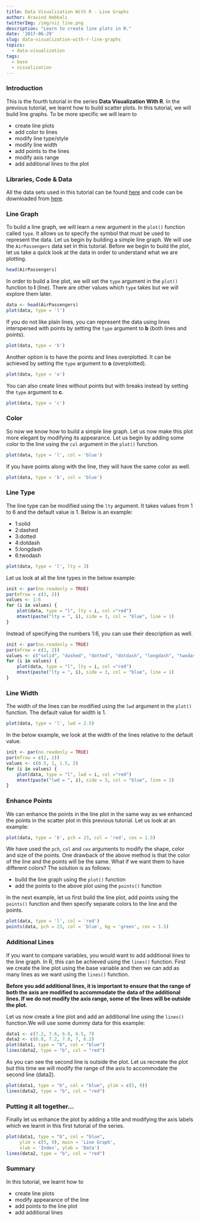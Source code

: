 ```yaml
---
title: Data Visualization With R - Line Graphs
author: Aravind Hebbali
twitterImg: /img/viz_line.png
description: "Learn to create line plots in R."
date: '2017-06-29'
slug: data-visualization-with-r-line-graphs
topics:
  - data-visualization
tags:
  - base
  - visualization
---
```


### Introduction

This is the fourth tutorial in the series **Data Visualization With R**. In the previous tutorial, we learnt how to build scatter plots. In this tutorial, we will build line graphs. To be more specific we will learn to 

- create line plots
- add color to lines
- modify line type/style
- modify line width
- add points to the lines
- modify axis range
- add additional lines to the plot

### Libraries, Code & Data

All the data sets used in this tutorial can be found [here](https://github.com/rsquaredacademy/datasets) and code can be downloaded from [here](https://gist.github.com/rsquaredacademy/ea80f20e798e25b3adfc9ff1e87ed311).

### Line Graph

To build a line graph, we will learn a new argument in the `plot()` function called `type`. It allows us to specify the symbol that must be used to represent the data. Let us begin by building a simple line graph. We will use the `AirPassengers` data set in this tutorial. Before we begin to build the plot, let us take a quick look at the data in order to understand what we are plotting.

```r
head(AirPassengers)
```

In order to build a line plot, we will set the `type` argument in the `plot()` function to **l** (line). There are other values which `type` takes but we will explore them later.

```r
data <- head(AirPassengers)
plot(data, type = 'l')
```

If you do not like plain lines, you can represent the data using lines interspersed with points by setting the `type` argument to **b** (both lines and points).

```r
plot(data, type = 'b')
```

Another option is to have the points and lines overplotted. It can be achieved by setting the `type` argument to **o** (overplotted).

```r
plot(data, type = 'o')
```

You can also create lines without points but with breaks instead  by setting the `type` argument to **c**.

```r
plot(data, type = 'c')
```

### Color

So now we know how to build a simple line graph. Let us now make this plot more elegant by modifying its appearance. Let us begin by adding some color to the line using the `col` argument in the `plot()` function.

```r
plot(data, type = 'l', col = 'blue')
```

If you have points along with the line, they will have the same color as well. 

```r
plot(data, type = 'b', col = 'blue')
```

### Line Type

The line type can be modified using the `lty` argument. It takes values from 1 to 6 and the default value is 1. Below is an example:

- 1:solid
- 2:dashed
- 3:dotted
- 4:dotdash
- 5:longdash
- 6:twodash

```r
plot(data, type = 'l', lty = 3)
```

Let us look at all the line types in the below example:

```r
init <- par(no.readonly = TRUE)
par(mfrow = c(3, 2))
values <- 1:6
for (i in values) {
    plot(data, type = "l", lty = i, col ="red")
    mtext(paste("lty = ", i), side = 3, col = "blue", line = 1)
}
```

Instead of specifying the numbers 1:6, you can use their description as well.

```r
init <- par(no.readonly = TRUE)
par(mfrow = c(3, 2))
values <- c("solid", "dashed", "dotted", "dotdash", "longdash", "twodash")
for (i in values) {
    plot(data, type = "l", lty = i, col ="red")
    mtext(paste("lty = ", i), side = 3, col = "blue", line = 1)
}
```

### Line Width

The width of the lines can be modified using the `lwd` argument in the `plot()` function. The default value for width is 1. 

```r
plot(data, type = 'l', lwd = 2.5)
```

In the below example, we look at the width of the lines relative to the default value.

```r
init <- par(no.readonly = TRUE)
par(mfrow = c(2, 2))
values <- c(0.5, 1, 1.5, 2)
for (i in values) {
    plot(data, type = "l", lwd = i, col ="red")
    mtext(paste("lwd = ", i), side = 3, col = "blue", line = 1)
}
```

### Enhance Points

We can enhance the points in the line plot in the same way as we enhanced the points in the scatter plot in this previous tutorial. Let us look at an example:

```r
plot(data, type = 'b', pch = 23, col = 'red', cex = 1.5)
```

We have used the `pch`, `col` and `cex` arguments to modify the shape, color and size of the points. One drawback of the above method is that the color of the line and the points will be the same. What if we want them to have different colors? The solution is as follows:

- build the line graph using the `plot()` function
- add the points to the above plot using the `points()` function

In the next example, let us first build the line plot, add points using the `points()` function and then specify separate colors to the line and the points.

```r
plot(data, type = 'l', col = 'red')
points(data, pch = 23, col = 'blue', bg = 'green', cex = 1.5)
```

### Additional Lines

If you want to compare variables, you would want to add additional lines to the line graph. In R, this can be achieved using the `lines()` function. First we create the line plot using the base variable and then we can add as many lines as we want using the `lines()` function. 

**Before you add additional lines, it is important to ensure that the range of both the axis are modified to accommodate the data of the additional lines. If we do not modify the axis range, some of the lines will be outside the plot.**

Let us now create a line plot and add an additional line using the `lines()` function.We will use some dummy data for this example:

```r
data1 <- c(7.2, 7.6, 6.8, 6.5, 7)
data2 <- c(6.8, 7.2, 7.8, 7, 6.2)
plot(data1, type = "b", col = "blue")
lines(data2, type = "b", col = "red")
```

As you can see the second line is outside the plot. Let us recreate the plot but this time we will modify the range of the axis to accommodate the second line (data2).

```r
plot(data1, type = "b", col = "blue", ylim = c(5, 9))
lines(data2, type = "b", col = "red")
```

### Putting it all together...

Finally let us enhance the plot by adding a title and modifying the axis labels which we learnt in this first tutorial of the series.

```r
plot(data1, type = "b", col = "blue", 
     ylim = c(5, 9), main = 'Line Graph',
     xlab = 'Index', ylab = 'Data')
lines(data2, type = "b", col = "red")
```

### Summary

In this tutorial, we learnt how to 

- create line plots 
- modify appearance of the line
- add points to the line plot
- add additional lines

